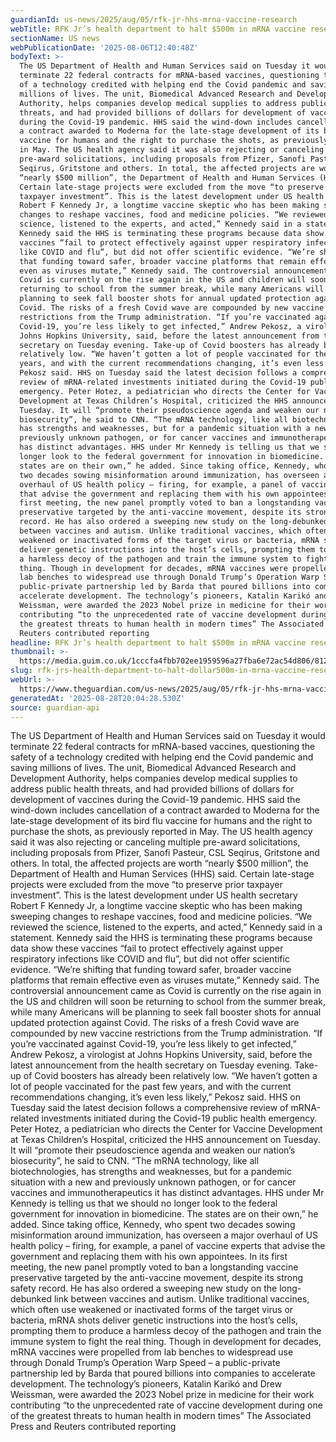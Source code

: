 ```yaml
---
guardianId: us-news/2025/aug/05/rfk-jr-hhs-mrna-vaccine-research
webTitle: RFK Jr’s health department to halt $500m in mRNA vaccine research
sectionName: US news
webPublicationDate: '2025-08-06T12:40:48Z'
bodyText: >-
  The US Department of Health and Human Services said on Tuesday it would
  terminate 22 federal contracts for mRNA-based vaccines, questioning the safety
  of a technology credited with helping end the Covid pandemic and saving
  millions of lives. The unit, Biomedical Advanced Research and Development
  Authority, helps companies develop medical supplies to address public health
  threats, and had provided billions of dollars for development of vaccines
  during the Covid-19 pandemic. HHS said the wind-down includes cancellation of
  a contract awarded to Moderna for the late-stage development of its bird flu
  vaccine for humans and the right to purchase the shots, as previously reported
  in May. The US health agency said it was also rejecting or canceling multiple
  pre-award solicitations, including proposals from Pfizer, Sanofi Pasteur, CSL
  Seqirus, Gritstone and others. In total, the affected projects are worth
  “nearly $500 million”, the Department of Health and Human Services (HHS) said.
  Certain late-stage projects were excluded from the move “to preserve prior
  taxpayer investment”. This is the latest development under US health secretary
  Robert F Kennedy Jr, a longtime vaccine skeptic who has been making sweeping
  changes to reshape vaccines, food and medicine policies. “We reviewed the
  science, listened to the experts, and acted,” Kennedy said in a statement.
  Kennedy said the HHS is terminating these programs because data show these
  vaccines “fail to protect effectively against upper respiratory infections
  like COVID and flu”, but did not offer scientific evidence. “We’re shifting
  that funding toward safer, broader vaccine platforms that remain effective
  even as viruses mutate,” Kennedy said. The controversial announcement came as
  Covid is currently on the rise again in the US and children will soon be
  returning to school from the summer break, while many Americans will be
  planning to seek fall booster shots for annual updated protection against
  Covid. The risks of a fresh Covid wave are compounded by new vaccine
  restrictions from the Trump administration. “If you’re vaccinated against
  Covid-19, you’re less likely to get infected,” Andrew Pekosz, a virologist at
  Johns Hopkins University, said, before the latest announcement from the health
  secretary on Tuesday evening. Take-up of Covid boosters has already been
  relatively low. “We haven’t gotten a lot of people vaccinated for the past few
  years, and with the current recommendations changing, it’s even less likely,”
  Pekosz said. HHS on Tuesday said the latest decision follows a comprehensive
  review of mRNA-related investments initiated during the Covid-19 public health
  emergency. Peter Hotez, a pediatrician who directs the Center for Vaccine
  Development at Texas Children’s Hospital, criticized the HHS announcement on
  Tuesday. It will “promote their pseudoscience agenda and weaken our nation’s
  biosecurity”, he said to CNN. “The mRNA technology, like all biotechnologies,
  has strengths and weaknesses, but for a pandemic situation with a new and
  previously unknown pathogen, or for cancer vaccines and immunotherapeutics it
  has distinct advantages. HHS under Mr Kennedy is telling us that we should no
  longer look to the federal government for innovation in biomedicine. The
  states are on their own,” he added. Since taking office, Kennedy, who spent
  two decades sowing misinformation around immunization, has overseen a major
  overhaul of US health policy – firing, for example, a panel of vaccine experts
  that advise the government and replacing them with his own appointees. In its
  first meeting, the new panel promptly voted to ban a longstanding vaccine
  preservative targeted by the anti-vaccine movement, despite its strong safety
  record. He has also ordered a sweeping new study on the long-debunked link
  between vaccines and autism. Unlike traditional vaccines, which often use
  weakened or inactivated forms of the target virus or bacteria, mRNA shots
  deliver genetic instructions into the host’s cells, prompting them to produce
  a harmless decoy of the pathogen and train the immune system to fight the real
  thing. Though in development for decades, mRNA vaccines were propelled from
  lab benches to widespread use through Donald Trump’s Operation Warp Speed – a
  public-private partnership led by Barda that poured billions into companies to
  accelerate development. The technology’s pioneers, Katalin Karikó and Drew
  Weissman, were awarded the 2023 Nobel prize in medicine for their work
  contributing “to the unprecedented rate of vaccine development during one of
  the greatest threats to human health in modern times” The Associated Press and
  Reuters contributed reporting
headline: RFK Jr’s health department to halt $500m in mRNA vaccine research
thumbnail: >-
  https://media.guim.co.uk/1cccfa4fbb702ee1959596a27fba6e72ac54d806/812_0_4320_3456/500.jpg
slug: rfk-jrs-health-department-to-halt-dollar500m-in-mrna-vaccine-research
webUrl: >-
  https://www.theguardian.com/us-news/2025/aug/05/rfk-jr-hhs-mrna-vaccine-research
generatedAt: '2025-08-28T20:04:28.530Z'
source: guardian-api
---
```

The US Department of Health and Human Services said on Tuesday it would terminate 22 federal contracts for mRNA-based vaccines, questioning the safety of a technology credited with helping end the Covid pandemic and saving millions of lives. The unit, Biomedical Advanced Research and Development Authority, helps companies develop medical supplies to address public health threats, and had provided billions of dollars for development of vaccines during the Covid-19 pandemic. HHS said the wind-down includes cancellation of a contract awarded to Moderna for the late-stage development of its bird flu vaccine for humans and the right to purchase the shots, as previously reported in May. The US health agency said it was also rejecting or canceling multiple pre-award solicitations, including proposals from Pfizer, Sanofi Pasteur, CSL Seqirus, Gritstone and others. In total, the affected projects are worth “nearly $500 million”, the Department of Health and Human Services (HHS) said. Certain late-stage projects were excluded from the move “to preserve prior taxpayer investment”. This is the latest development under US health secretary Robert F Kennedy Jr, a longtime vaccine skeptic who has been making sweeping changes to reshape vaccines, food and medicine policies. “We reviewed the science, listened to the experts, and acted,” Kennedy said in a statement. Kennedy said the HHS is terminating these programs because data show these vaccines “fail to protect effectively against upper respiratory infections like COVID and flu”, but did not offer scientific evidence. “We’re shifting that funding toward safer, broader vaccine platforms that remain effective even as viruses mutate,” Kennedy said. The controversial announcement came as Covid is currently on the rise again in the US and children will soon be returning to school from the summer break, while many Americans will be planning to seek fall booster shots for annual updated protection against Covid. The risks of a fresh Covid wave are compounded by new vaccine restrictions from the Trump administration. “If you’re vaccinated against Covid-19, you’re less likely to get infected,” Andrew Pekosz, a virologist at Johns Hopkins University, said, before the latest announcement from the health secretary on Tuesday evening. Take-up of Covid boosters has already been relatively low. “We haven’t gotten a lot of people vaccinated for the past few years, and with the current recommendations changing, it’s even less likely,” Pekosz said. HHS on Tuesday said the latest decision follows a comprehensive review of mRNA-related investments initiated during the Covid-19 public health emergency. Peter Hotez, a pediatrician who directs the Center for Vaccine Development at Texas Children’s Hospital, criticized the HHS announcement on Tuesday. It will “promote their pseudoscience agenda and weaken our nation’s biosecurity”, he said to CNN. “The mRNA technology, like all biotechnologies, has strengths and weaknesses, but for a pandemic situation with a new and previously unknown pathogen, or for cancer vaccines and immunotherapeutics it has distinct advantages. HHS under Mr Kennedy is telling us that we should no longer look to the federal government for innovation in biomedicine. The states are on their own,” he added. Since taking office, Kennedy, who spent two decades sowing misinformation around immunization, has overseen a major overhaul of US health policy – firing, for example, a panel of vaccine experts that advise the government and replacing them with his own appointees. In its first meeting, the new panel promptly voted to ban a longstanding vaccine preservative targeted by the anti-vaccine movement, despite its strong safety record. He has also ordered a sweeping new study on the long-debunked link between vaccines and autism. Unlike traditional vaccines, which often use weakened or inactivated forms of the target virus or bacteria, mRNA shots deliver genetic instructions into the host’s cells, prompting them to produce a harmless decoy of the pathogen and train the immune system to fight the real thing. Though in development for decades, mRNA vaccines were propelled from lab benches to widespread use through Donald Trump’s Operation Warp Speed – a public-private partnership led by Barda that poured billions into companies to accelerate development. The technology’s pioneers, Katalin Karikó and Drew Weissman, were awarded the 2023 Nobel prize in medicine for their work contributing “to the unprecedented rate of vaccine development during one of the greatest threats to human health in modern times” The Associated Press and Reuters contributed reporting
